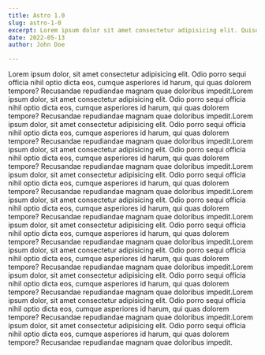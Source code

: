 ```yaml
---
title: Astro 1.0
slug: astro-1-0
excerpt: Lorem ipsum dolor sit amet consectetur adipisicing elit. Quisquam voluptate, quae, quod, voluptates quibusdam voluptatibus quidem voluptatum quos quia quas nesciunt. Quisquam, quae. Quisquam, quae. Quisquam, quae. Quisquam, quae.
date: 2022-05-13
author: John Doe

---
```

Lorem ipsum dolor, sit amet consectetur adipisicing elit. Odio porro
            sequi officia nihil optio dicta eos, cumque asperiores id harum, qui
            quas dolorem tempore? Recusandae repudiandae magnam quae doloribus
            impedit.Lorem ipsum dolor, sit amet consectetur adipisicing elit. Odio porro
            sequi officia nihil optio dicta eos, cumque asperiores id harum, qui
            quas dolorem tempore? Recusandae repudiandae magnam quae doloribus
            impedit.Lorem ipsum dolor, sit amet consectetur adipisicing elit. Odio porro
            sequi officia nihil optio dicta eos, cumque asperiores id harum, qui
            quas dolorem tempore? Recusandae repudiandae magnam quae doloribus
            impedit.Lorem ipsum dolor, sit amet consectetur adipisicing elit. Odio porro
            sequi officia nihil optio dicta eos, cumque asperiores id harum, qui
            quas dolorem tempore? Recusandae repudiandae magnam quae doloribus
            impedit.Lorem ipsum dolor, sit amet consectetur adipisicing elit. Odio porro
            sequi officia nihil optio dicta eos, cumque asperiores id harum, qui
            quas dolorem tempore? Recusandae repudiandae magnam quae doloribus
            impedit.Lorem ipsum dolor, sit amet consectetur adipisicing elit. Odio porro
            sequi officia nihil optio dicta eos, cumque asperiores id harum, qui
            quas dolorem tempore? Recusandae repudiandae magnam quae doloribus
            impedit.Lorem ipsum dolor, sit amet consectetur adipisicing elit. Odio porro
            sequi officia nihil optio dicta eos, cumque asperiores id harum, qui
            quas dolorem tempore? Recusandae repudiandae magnam quae doloribus
            impedit.Lorem ipsum dolor, sit amet consectetur adipisicing elit. Odio porro
            sequi officia nihil optio dicta eos, cumque asperiores id harum, qui
            quas dolorem tempore? Recusandae repudiandae magnam quae doloribus
            impedit.Lorem ipsum dolor, sit amet consectetur adipisicing elit. Odio porro
            sequi officia nihil optio dicta eos, cumque asperiores id harum, qui
            quas dolorem tempore? Recusandae repudiandae magnam quae doloribus
            impedit.Lorem ipsum dolor, sit amet consectetur adipisicing elit. Odio porro
            sequi officia nihil optio dicta eos, cumque asperiores id harum, qui
            quas dolorem tempore? Recusandae repudiandae magnam quae doloribus
            impedit.Lorem ipsum dolor, sit amet consectetur adipisicing elit. Odio porro
            sequi officia nihil optio dicta eos, cumque asperiores id harum, qui
            quas dolorem tempore? Recusandae repudiandae magnam quae doloribus
            impedit.